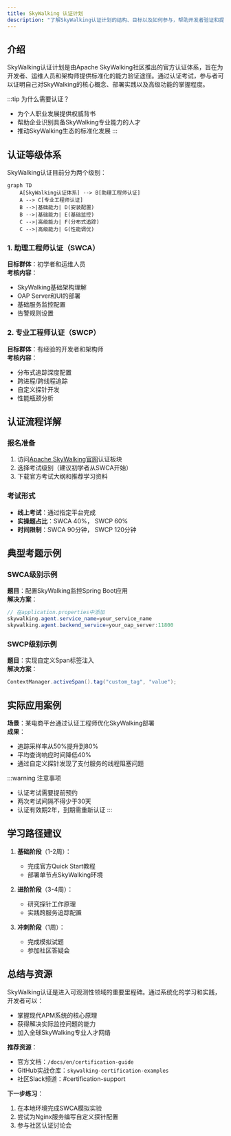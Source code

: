 ```yaml
---
title: SkyWalking 认证计划
description: "了解SkyWalking认证计划的结构、目标以及如何参与，帮助开发者验证和提升SkyWalking技能。"
---
```


## 介绍

SkyWalking认证计划是由Apache SkyWalking社区推出的官方认证体系，旨在为开发者、运维人员和架构师提供标准化的能力验证途径。通过认证考试，参与者可以证明自己对SkyWalking的核心概念、部署实践以及高级功能的掌握程度。

:::tip 为什么需要认证？
- 为个人职业发展提供权威背书
- 帮助企业识别具备SkyWalking专业能力的人才
- 推动SkyWalking生态的标准化发展
:::

## 认证等级体系

SkyWalking认证目前分为两个级别：

```mermaid
graph TD
    A[SkyWalking认证体系] --> B[助理工程师认证]
    A --> C[专业工程师认证]
    B -->|基础能力| D(安装配置)
    B -->|基础能力| E(基础监控)
    C -->|高级能力| F(分布式追踪)
    C -->|高级能力| G(性能调优)
```

### 1. 助理工程师认证（SWCA）
**目标群体**：初学者和运维人员  
**考核内容**：
- SkyWalking基础架构理解
- OAP Server和UI的部署
- 基础服务监控配置
- 告警规则设置

### 2. 专业工程师认证（SWCP） 
**目标群体**：有经验的开发者和架构师  
**考核内容**：
- 分布式追踪深度配置
- 跨进程/跨线程追踪
- 自定义探针开发
- 性能瓶颈分析

## 认证流程详解

### 报名准备
1. 访问[Apache SkyWalking官网](https://skywalking.apache.org)认证板块
2. 选择考试级别（建议初学者从SWCA开始）
3. 下载官方考试大纲和推荐学习资料

### 考试形式
- **线上考试**：通过指定平台完成
- **实操题占比**：SWCA 40%， SWCP 60%
- **时间限制**：SWCA 90分钟， SWCP 120分钟

## 典型考题示例

### SWCA级别示例
**题目**：配置SkyWalking监控Spring Boot应用  
**解决方案**：
```java
// 在application.properties中添加
skywalking.agent.service_name=your_service_name
skywalking.agent.backend_service=your_oap_server:11800
```

### SWCP级别示例 
**题目**：实现自定义Span标签注入  
**解决方案**：
```java
ContextManager.activeSpan().tag("custom_tag", "value");
```

## 实际应用案例

**场景**：某电商平台通过认证工程师优化SkyWalking部署  
**成果**：
- 追踪采样率从50%提升到80%
- 平均查询响应时间降低40%
- 通过自定义探针发现了支付服务的线程阻塞问题

:::warning 注意事项
- 认证考试需要提前预约
- 两次考试间隔不得少于30天
- 认证有效期2年，到期需重新认证
:::

## 学习路径建议

1. **基础阶段**（1-2周）：
   - 完成官方Quick Start教程
   - 部署单节点SkyWalking环境

2. **进阶阶段**（3-4周）：
   - 研究探针工作原理
   - 实践跨服务追踪配置

3. **冲刺阶段**（1周）：
   - 完成模拟试题
   - 参加社区答疑会

## 总结与资源

SkyWalking认证是进入可观测性领域的重要里程碑。通过系统化的学习和实践，开发者可以：

- 掌握现代APM系统的核心原理
- 获得解决实际监控问题的能力
- 加入全球SkyWalking专业人才网络

**推荐资源**：
- 官方文档：`/docs/en/certification-guide`
- GitHub实战仓库：`skywalking-certification-examples`
- 社区Slack频道：#certification-support

**下一步练习**：
1. 在本地环境完成SWCA模拟实验
2. 尝试为Nginx服务编写自定义探针配置
3. 参与社区认证讨论会